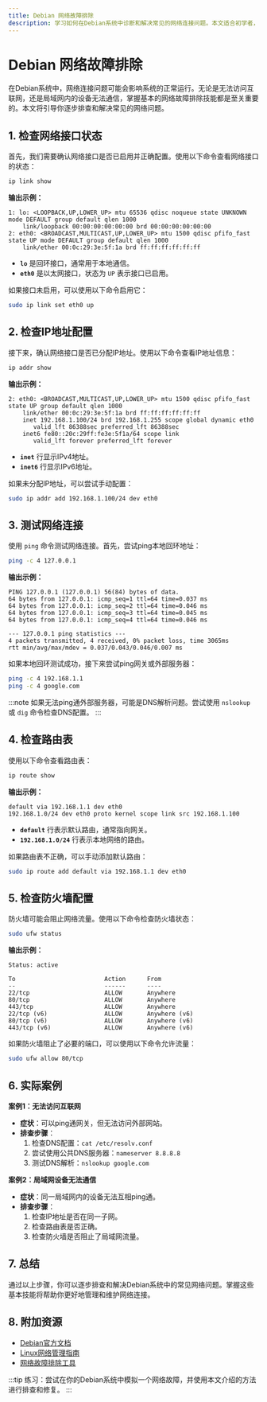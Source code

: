 ```yaml
---
title: Debian 网络故障排除
description: 学习如何在Debian系统中诊断和解决常见的网络连接问题。本文适合初学者，涵盖基本工具、命令和实际案例。
---
```


# Debian 网络故障排除

在Debian系统中，网络连接问题可能会影响系统的正常运行。无论是无法访问互联网，还是局域网内的设备无法通信，掌握基本的网络故障排除技能都是至关重要的。本文将引导你逐步排查和解决常见的网络问题。

## 1. 检查网络接口状态

首先，我们需要确认网络接口是否已启用并正确配置。使用以下命令查看网络接口的状态：

```bash
ip link show
```

**输出示例：**
```
1: lo: <LOOPBACK,UP,LOWER_UP> mtu 65536 qdisc noqueue state UNKNOWN mode DEFAULT group default qlen 1000
    link/loopback 00:00:00:00:00:00 brd 00:00:00:00:00:00
2: eth0: <BROADCAST,MULTICAST,UP,LOWER_UP> mtu 1500 qdisc pfifo_fast state UP mode DEFAULT group default qlen 1000
    link/ether 00:0c:29:3e:5f:1a brd ff:ff:ff:ff:ff:ff
```

- **`lo`** 是回环接口，通常用于本地通信。
- **`eth0`** 是以太网接口，状态为 `UP` 表示接口已启用。

如果接口未启用，可以使用以下命令启用它：

```bash
sudo ip link set eth0 up
```

## 2. 检查IP地址配置

接下来，确认网络接口是否已分配IP地址。使用以下命令查看IP地址信息：

```bash
ip addr show
```

**输出示例：**
```
2: eth0: <BROADCAST,MULTICAST,UP,LOWER_UP> mtu 1500 qdisc pfifo_fast state UP group default qlen 1000
    link/ether 00:0c:29:3e:5f:1a brd ff:ff:ff:ff:ff:ff
    inet 192.168.1.100/24 brd 192.168.1.255 scope global dynamic eth0
       valid_lft 86388sec preferred_lft 86388sec
    inet6 fe80::20c:29ff:fe3e:5f1a/64 scope link 
       valid_lft forever preferred_lft forever
```

- **`inet`** 行显示IPv4地址。
- **`inet6`** 行显示IPv6地址。

如果未分配IP地址，可以尝试手动配置：

```bash
sudo ip addr add 192.168.1.100/24 dev eth0
```

## 3. 测试网络连接

使用 `ping` 命令测试网络连接。首先，尝试ping本地回环地址：

```bash
ping -c 4 127.0.0.1
```

**输出示例：**
```
PING 127.0.0.1 (127.0.0.1) 56(84) bytes of data.
64 bytes from 127.0.0.1: icmp_seq=1 ttl=64 time=0.037 ms
64 bytes from 127.0.0.1: icmp_seq=2 ttl=64 time=0.046 ms
64 bytes from 127.0.0.1: icmp_seq=3 ttl=64 time=0.045 ms
64 bytes from 127.0.0.1: icmp_seq=4 ttl=64 time=0.046 ms

--- 127.0.0.1 ping statistics ---
4 packets transmitted, 4 received, 0% packet loss, time 3065ms
rtt min/avg/max/mdev = 0.037/0.043/0.046/0.007 ms
```

如果本地回环测试成功，接下来尝试ping网关或外部服务器：

```bash
ping -c 4 192.168.1.1
ping -c 4 google.com
```

:::note
如果无法ping通外部服务器，可能是DNS解析问题。尝试使用 `nslookup` 或 `dig` 命令检查DNS配置。
:::

## 4. 检查路由表

使用以下命令查看路由表：

```bash
ip route show
```

**输出示例：**
```
default via 192.168.1.1 dev eth0 
192.168.1.0/24 dev eth0 proto kernel scope link src 192.168.1.100
```

- **`default`** 行表示默认路由，通常指向网关。
- **`192.168.1.0/24`** 行表示本地网络的路由。

如果路由表不正确，可以手动添加默认路由：

```bash
sudo ip route add default via 192.168.1.1 dev eth0
```

## 5. 检查防火墙配置

防火墙可能会阻止网络流量。使用以下命令检查防火墙状态：

```bash
sudo ufw status
```

**输出示例：**
```
Status: active

To                         Action      From
--                         ------      ----
22/tcp                     ALLOW       Anywhere
80/tcp                     ALLOW       Anywhere
443/tcp                    ALLOW       Anywhere
22/tcp (v6)                ALLOW       Anywhere (v6)
80/tcp (v6)                ALLOW       Anywhere (v6)
443/tcp (v6)               ALLOW       Anywhere (v6)
```

如果防火墙阻止了必要的端口，可以使用以下命令允许流量：

```bash
sudo ufw allow 80/tcp
```

## 6. 实际案例

**案例1：无法访问互联网**

- **症状**：可以ping通网关，但无法访问外部网站。
- **排查步骤**：
  1. 检查DNS配置：`cat /etc/resolv.conf`
  2. 尝试使用公共DNS服务器：`nameserver 8.8.8.8`
  3. 测试DNS解析：`nslookup google.com`

**案例2：局域网设备无法通信**

- **症状**：同一局域网内的设备无法互相ping通。
- **排查步骤**：
  1. 检查IP地址是否在同一子网。
  2. 检查路由表是否正确。
  3. 检查防火墙是否阻止了局域网流量。

## 7. 总结

通过以上步骤，你可以逐步排查和解决Debian系统中的常见网络问题。掌握这些基本技能将帮助你更好地管理和维护网络连接。

## 8. 附加资源

- [Debian官方文档](https://www.debian.org/doc/)
- [Linux网络管理指南](https://www.linux.com/training-tutorials/linux-networking-commands/)
- [网络故障排除工具](https://www.tecmint.com/linux-network-configuration-and-troubleshooting-commands/)

:::tip
练习：尝试在你的Debian系统中模拟一个网络故障，并使用本文介绍的方法进行排查和修复。
:::